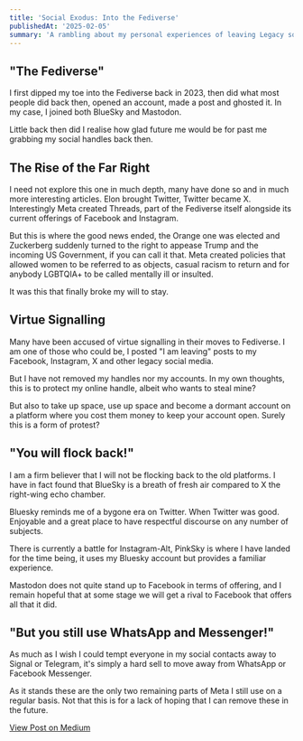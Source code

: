 ```yaml
---
title: 'Social Exodus: Into the Fediverse'
publishedAt: '2025-02-05'
summary: 'A rambling about my personal experiences of leaving Legacy social media and moving to Fediverse.'
---
```

## "The Fediverse"

I first dipped my toe into the Fediverse back in 2023, then did what most people did back then, opened an account, made a post and ghosted it. In my case, I joined both BlueSky and Mastodon.

Little back then did I realise how glad future me would be for past me grabbing my social handles back then.

## The Rise of the Far Right

I need not explore this one in much depth, many have done so and in much more interesting articles. Elon brought Twitter, Twitter became X.
Interestingly Meta created Threads, part of the Fediverse itself alongside its current offerings of Facebook and Instagram.

But this is where the good news ended, the Orange one was elected and Zuckerberg suddenly turned to the right to appease Trump and the incoming US Government, if you can call it that. Meta created policies that allowed women to be referred to as objects, casual racism to return and for anybody LGBTQIA+ to be called mentally ill or insulted.

It was this that finally broke my will to stay.

## Virtue Signalling

Many have been accused of virtue signalling in their moves to Fediverse. I am one of those who could be, I posted "I am leaving" posts to my Facebook, Instagram, X and other legacy social media.

But I have not removed my handles nor my accounts. In my own thoughts, this is to protect my online handle, albeit who wants to steal mine?

But also to take up space, use up space and become a dormant account on a platform where you cost them money to keep your account open. Surely this is a form of protest?

## "You will flock back!"

I am a firm believer that I will not be flocking back to the old platforms. I have in fact found that BlueSky is a breath of fresh air compared to X the right-wing echo chamber.

Bluesky reminds me of a bygone era on Twitter. When Twitter was good. Enjoyable and a great place to have respectful discourse on any number of subjects.

There is currently a battle for Instagram-Alt, PinkSky is where I have landed for the time being, it uses my Bluesky account but provides a familiar experience.

Mastodon does not quite stand up to Facebook in terms of offering, and I remain hopeful that at some stage we will get a rival to Facebook that offers all that it did.

## "But you still use WhatsApp and Messenger!"

As much as I wish I could tempt everyone in my social contacts away to Signal or Telegram, it's simply a hard sell to move away from WhatsApp or Facebook Messenger.

As it stands these are the only two remaining parts of Meta I still use on a regular basis. Not that this is for a lack of hoping that I can remove these in the future.

<a className="flex items-center transition-all hover:text-neutral-800 dark:hover:text-neutral-100" rel="noopener noreferrer" target="_blank" href="https://lp0nfire.medium.com/social-exodus-into-the-fediverse-3568119350b4"><ArrowIcon /><p className="ml-2 h-7">View Post on Medium</p></a>
